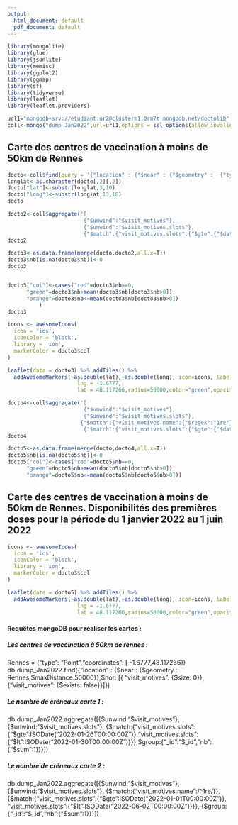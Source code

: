 ```yaml
---
output:
  html_document: default
  pdf_document: default
---
```


```r
library(mongolite)
library(glue)
library(jsonlite)
library(memisc)
library(ggplot2)
library(ggmap)
library(sf)
library(tidyverse)
library(leaflet)
library(leaflet.providers)
```

```r
url1="mongodb+srv://etudiant:ur2@clusterm1.0rm7t.mongodb.net/doctolib"
coll<-mongo("dump_Jan2022",url=url1,options = ssl_options(allow_invalid_hostname=TRUE, weak_cert_validation=TRUE))
```


## Carte des centres de vaccination à moins de 50km de Rennes


```r
docto<-coll$find(query = '{"location" : {"$near" : {"$geometry" :  {"type": "Point","coordinates": [-1.6777,48.117266]},"$maxDistance":50000}}}',fields='{"_id":true,"location":true}')
longlat<-as.character(docto[,2][,2])
docto["lat"]<-substr(longlat,3,10)
docto["long"]<-substr(longlat,13,18)
docto
```

```r
docto2<-coll$aggregate('[
                        {"$unwind":"$visit_motives"},
                        {"$unwind":"$visit_motives.slots"},
                        {"$match":{"visit_motives.slots":{"$gte":{"$date":"2022-01-26T00:00:00Z"}},"visit_motives.slots":{"$lt":{"$date":"2022-01-30T00:00:00Z"}}}},{"$group":{"_id":"$_id","nb":{"$sum":1}}}]')
docto2
```


```r
docto3<-as.data.frame(merge(docto,docto2,all.x=T))
docto3$nb[is.na(docto3$nb)]<-0
docto3


docto3["col"]<-cases("red"=docto3$nb==0, 
      "green"=docto3$nb>mean(docto3$nb[docto3$nb>0]),
      "orange"=docto3$nb<=mean(docto3$nb[docto3$nb>0])
          )
docto3
```




```r
icons <- awesomeIcons(
  icon = 'ios',
  iconColor = 'black',
  library = 'ion',
  markerColor = docto3$col
)

leaflet(data = docto3) %>% addTiles() %>%
  addAwesomeMarkers(~as.double(lat),~as.double(long), icon=icons, label=~paste("Il y  a",nb,"créneaux de libres"))%>%addCircles(
                      lng = -1.6777,
                      lat = 48.117266,radius=50000,color="green",opacity=0.3)
```



```r
docto4<-coll$aggregate('[
                        {"$unwind":"$visit_motives"},
                        {"$unwind":"$visit_motives.slots"},
                       {"$match":{"visit_motives.name":{"$regex":"1re"}}},
                        {"$match":{"visit_motives.slots":{"$gte":{"$date":"2022-01-01T00:00:00Z"}},"visit_motives.slots":{"$lt":{"$date":"2022-06-02T00:00:00Z"}}}},{"$group":{"_id":"$_id","nb":{"$sum":1}}}]')
docto4
```

```r
docto5<-as.data.frame(merge(docto,docto4,all.x=T))
docto5$nb[is.na(docto5$nb)]<-0
docto5["col"]<-cases("red"=docto5$nb==0, 
      "green"=docto5$nb>mean(docto5$nb[docto5$nb>0]),
      "orange"=docto5$nb<=mean(docto5$nb[docto5$nb>0]))

```

## Carte des centres de vaccination à moins de 50km de Rennes. Disponibilités des premières doses pour la période du 1 janvier 2022 au 1 juin 2022


```r
icons <- awesomeIcons(
  icon = 'ios',
  iconColor = 'black',
  library = 'ion',
  markerColor = docto3$col
)

leaflet(data = docto5) %>% addTiles() %>%
  addAwesomeMarkers(~as.double(lat),~as.double(long), icon=icons, label=~paste("Il y  a",nb,"créneaux de libres"))%>%addCircles(
                      lng = -1.6777,
                      lat = 48.117266,radius=50000,color="green",opacity=0.3)
```


#### Requêtes mongoDB pour réaliser les cartes :

##### Les centres de vaccination à 50km de rennes :

Rennes = {"type": "Point","coordinates": [ -1.6777,48.117266]}
db.dump_Jan2022.find({"location" : {\$near : {\$geometry : Rennes,\$maxDistance:50000}},\$nor: [{ "visit_motives": {\$size: 0}},{"visit_motives": {\$exists: false}}]})

##### Le nombre de créneaux carte 1 :

db.dump_Jan2022.aggregate([{\$unwind:"$visit_motives"},
{\$unwind:"\$visit_motives.slots"},
{\$match:{"visit_motives.slots":{"\$gte":ISODate("2022-01-26T00:00:00Z")},"visit_motives.slots":{"\$lt":ISODate("2022-01-30T00:00:00Z")}}},\$group:{"_id":"\$_id","nb":{"\$sum":1}}}])

##### Le nombre de créneaux carte 2 :

db.dump_Jan2022.aggregate([{\$unwind:"\$visit_motives"},
{\$unwind:"$visit_motives.slots"},
{\$match:{"visit_motives.name":/^1re/}},
{\$match:{"visit_motives.slots":{"\$gte":ISODate("2022-01-01T00:00:00Z")},
"visit_motives.slots":{"\$lt":ISODate("2022-06-02T00:00:00Z")}}},
{\$group:{"_id":"\$_id","nb":{"\$sum":1}}}])






